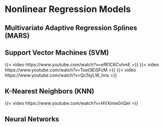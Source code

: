 # Nonlinear Regression Models

## Multivariate Adaptive Regression Splines (MARS)

## Support Vector Machines (SVM)

{{< video https://www.youtube.com/watch?v=efR1C6CvhmE >}}
{{< video https://www.youtube.com/watch?v=Toet3EiSFcM >}}
{{< video https://www.youtube.com/watch?v=Qc5IyLW_hns >}}

## K-Nearest Neighbors (KNN)

{{< video https://www.youtube.com/watch?v=HVXime0nQeI >}}

## Neural Networks
